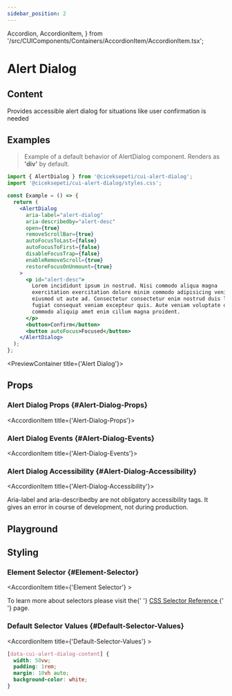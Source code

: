 ```yaml
---
sidebar_position: 2
---
```



  Accordion,
  AccordionItem,
} from '/src/CUIComponents/Containers/AccordionItem/AccordionItem.tsx';


# Alert Dialog

<HeaderTableContainer data={alertdialog} />

## Content

<InfoContainer>
  Provides accessible alert dialog for situations like user confirmation is
  needed
</InfoContainer>

## Examples

> Example of a default behavior of AlertDialog component. Renders as **'div'** by default.

```jsx
import { AlertDialog } from '@ciceksepeti/cui-alert-dialog';
import '@ciceksepeti/cui-alert-dialog/styles.css';

const Example = () => {
  return (
    <AlertDialog
      aria-label="alert-dialog"
      aria-describedby="alert-desc"
      open={true}
      removeScrollBar={true}
      autoFocusToLast={false}
      autoFocusToFirst={false}
      disableFocusTrap={false}
      enableRemoveScroll={true}
      restoreFocusOnUnmount={true}
    >
      <p id="alert-desc">
        Lorem incididunt ipsum in nostrud. Nisi commodo aliqua magna
        exercitation exercitation dolore minim commodo adipisicing veniam
        eiusmod ut aute ad. Consectetur consectetur enim nostrud duis laboris ex
        fugiat consequat veniam excepteur quis. Aute veniam voluptate deserunt
        commodo aliquip amet enim cillum magna proident.
      </p>
      <button>Confirm</button>
      <button autoFocus>Focused</button>
    </AlertDialog>
  );
};
```

<PreviewContainer title={'Alert Dialog'}>
  <CUIAlertDialog />
</PreviewContainer>

## Props

<Accordion className="accordion" defaultIndexes={[0]} single={false}>

### Alert Dialog Props {#Alert-Dialog-Props}

<AccordionItem title={'Alert-Dialog-Props'}>

<PropTable tableData={alertdialog.alertDialogProps} />

</AccordionItem >

### Alert Dialog Events {#Alert-Dialog-Events}

<AccordionItem title={'Alert-Dialog-Events'}>

  <EventTable tableData={alertdialog.alertDialogEvents} />
</AccordionItem >

### Alert Dialog Accessibility {#Alert-Dialog-Accessibility}

<AccordionItem title={'Alert-Dialog-Accessibility'}>

  <AdmonitionContainer type="info">
    Aria-label and aria-describedby are not obligatory accessibility tags. It
    gives an error in course of development, not during production.
  </AdmonitionContainer>
  <AccessibilityTable tableData={alertdialog.alertDialogAccessibility} />
</AccordionItem >

</Accordion>

## Playground

<Playground urls={alertdialog.sandboxUrls} />

## Styling

<Accordion className="accordion" defaultIndexes={[0]} single={false}>

### Element Selector {#Element-Selector}

<AccordionItem title={'Element Selector'} >

<AdmonitionContainer type="tip">
  To learn more about selectors please visit the{' '}
  <a href="https://www.w3schools.com/cssref/css_selectors.asp">
    CSS Selector Reference
  </a>{' '}
  page.
</AdmonitionContainer>

<StylingTable tableData={alertdialog.alertStylingTable} />
</AccordionItem >

### Default Selector Values {#Default-Selector-Values}

<AccordionItem title={'Default-Selector-Values'} >

```css
[data-cui-alert-dialog-content] {
  width: 50vw;
  padding: 1rem;
  margin: 10vh auto;
  background-color: white;
}
```

</AccordionItem >

</Accordion >
